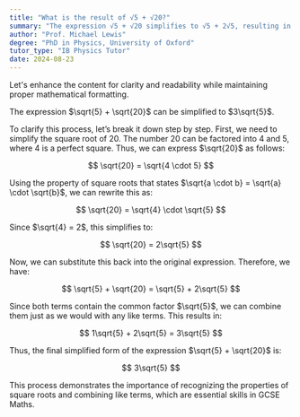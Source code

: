 ```yaml
---
title: "What is the result of √5 + √20?"
summary: "The expression √5 + √20 simplifies to √5 + 2√5, resulting in 3√5."
author: "Prof. Michael Lewis"
degree: "PhD in Physics, University of Oxford"
tutor_type: "IB Physics Tutor"
date: 2024-08-23
---
```


Let's enhance the content for clarity and readability while maintaining proper mathematical formatting.

The expression $\sqrt{5} + \sqrt{20}$ can be simplified to $3\sqrt{5}$. 

To clarify this process, let’s break it down step by step. First, we need to simplify the square root of $20$. The number $20$ can be factored into $4$ and $5$, where $4$ is a perfect square. Thus, we can express $\sqrt{20}$ as follows:

$$
\sqrt{20} = \sqrt{4 \cdot 5}
$$

Using the property of square roots that states $\sqrt{a \cdot b} = \sqrt{a} \cdot \sqrt{b}$, we can rewrite this as:

$$
\sqrt{20} = \sqrt{4} \cdot \sqrt{5}
$$

Since $\sqrt{4} = 2$, this simplifies to:

$$
\sqrt{20} = 2\sqrt{5}
$$

Now, we can substitute this back into the original expression. Therefore, we have:

$$
\sqrt{5} + \sqrt{20} = \sqrt{5} + 2\sqrt{5}
$$

Since both terms contain the common factor $\sqrt{5}$, we can combine them just as we would with any like terms. This results in:

$$
1\sqrt{5} + 2\sqrt{5} = 3\sqrt{5}
$$

Thus, the final simplified form of the expression $\sqrt{5} + \sqrt{20}$ is:

$$
3\sqrt{5}
$$

This process demonstrates the importance of recognizing the properties of square roots and combining like terms, which are essential skills in GCSE Maths.
    